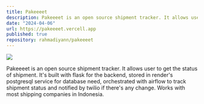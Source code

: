 ```yaml
---
title: Pakeeeet
description: Pakeeeet is an open source shipment tracker. It allows user to get the status of shipment. It's built with flask for the backend, stored in render's postgresql service for database need, orchestrated with airflow to track shipment status and notified by twilio if there's any change. Works with most shipping companies in Indonesia.
date: "2024-04-06"
url: https://pakeeeet.vercell.app
published: true
repository: rahmadiyann/pakeeeet
---
```



[![](/pakeeeet.png)](https://pakeeeet.vercell.app)

Pakeeeet is an open source shipment tracker. It allows user to get the status of shipment. It's built with flask for the backend, stored in render's postgresql service for database need, orchestrated with airflow to track shipment status and notified by twilio if there's any change. Works with most shipping companies in Indonesia.
